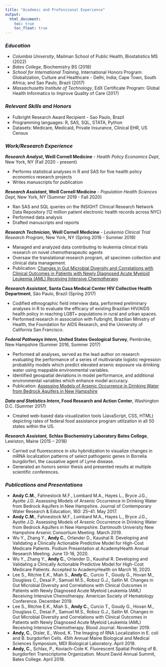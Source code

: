 ```yaml
---
title: "Academic and Professional Experience"
output: 
  html_document:
    toc: true
    toc_float: true
---
```


### *Education*
* *Columbia University*, Mailman School of Public Health, Biostatistics MS (2022)
* *Bates College*, Biochemistry BS (2018) 
* *School for International Training*, International Honors Program: Globalization, Culture and Healthcare - Delhi, India; Cape Town, South Africa; and Sao Paulo, Brazil (2017)
* *Massachusetts Institute of Technology*, EdX Certificate Program: Global Health Informatics to Improve Quality of Care (2017) 

### *Relevant Skills and Honors*
* Fulbright Research Award Recipient - Sao Paulo, Brazil
* Programming languages: R, SAS, SQL, STATA, Python
* Datasets: Medicare, Medicaid, Private Insurance, Clinical EHR, US Census

### *Work/Research Experience*
**_Research Analyst_, Weill Cornell Medicine** - *Health Policy Economics Dept*, New York, NY (Fall 2020 - present)

* Performs statistical analyses in R and SAS for five health policy economics research projects
* Writes manuscripts for publication

**_Research Assistant_, Weill Cornell Medicine** - *Population Health Sciences Dept*, New York, NY (Summer 2019 - Fall 2020)

* Ran SAS and SQL queries on the INSIGHT Clinical Research Network Data Repository (12 million patient electronic health records across NYC)
* Performed data analysis
* Drafted manuscripts and reports

**_Research Technician,_ Weill Cornell Medicine** - *Leukemia Clinical Trial Research Program*, New York, NY (Spring 2018 - Summer 2019)\

* Managed and analyzed data contributing to leukemia clinical trials research on novel chemotherapeutic agents
* Oversaw the translational research program, all specimen collection and clinical data management.
* Publication: [Changes in Gut Microbial Diversity and Correlations with Clinical Outcomes in Patients with Newly Diagnosed Acute Myeloid Leukemia (AML) Receiving Intensive Chemotherapy](https://ashpublications.org/blood/article/134/Supplement_1/1336/427433/Changes-in-Gut-Microbial-Diversity-and)

**_Research Assistant_, Santa Casa Medical Center HIV Collective Health Department**, São Paulo, Brazil	(Spring 2017)

*	Codified ethnographic field interview data, performed preliminary analyses in R to evaluate the efficacy of existing Brazilian HIV/AIDS health policy in reaching LGBT+ populations in rural and urban spaces.
*	Performed research in association with Fulbright, Brazilian Ministry of Health, the Foundation for AIDS Research, and the University of California San Francisco. 

**_Federal Pathways Intern_, United States Geological Survey**, Pembroke, New Hampshire (Summer 2016, Summer 2017)

*	Performed all analyses, served as the lead author on research evaluating the performance of a series of multivariate logistic regression probability models which predict elevated arsenic exposure via drinking water using mappable environmental variables.
*	Identified geospatial deviations in model performance, and additional environmental variables which enhance model accuracy. 
* Publication: [Assessing Models of Arsenic Occurrence in Drinking Water from Bedrock Aquifers in New Hampshire](https://onlinelibrary.wiley.com/doi/full/10.1111/j.1936-704X.2017.03238.x)

**_Data and Statistics Intern_, Food Research and Action Center**, Washington D.C.	  (Summer 2017)

*	Created web-based data visualization tools (JavaScript, CSS, HTML) depicting rates of federal food assistance program utilization in all 50 states within the US. 

**_Research Assistant,_ Schlax Biochemistry Laboratory Bates College**, Lewiston, Maine    (2015 – 2018)

*	Carried out fluorescence in situ hybridization to visualize changes in mRNA localization patterns of select pathogenic genes in Borrelia burgdorferi, the causative agent of Lyme disease. 
*	Generated an honors senior thesis and presented results at multiple scientific conferences. 

### *Publications and Presentations*
* **Andy C.M.**, Fahnestock M.F., Lombard M.A., Hayes L., Bryce J.G., Ayotte J.D. Assessing Models of Arsenic Occurrence in Drinking Water from Bedrock Aquifers in New Hampshire. Journal of Contemporary Water Research & Education, 160: 25–41. May 2017.
* **Andy C.M.**, Fahnestock M.F., Lombard M.A., Hayes L., Bryce J.G., Ayotte J.D. Assessing Models of Arsenic Occurrence 
in Drinking Water from Bedrock Aquifers in New Hampshire. Dartmouth University New Hampshire Arsenic Consortium Meeting. March 2019.
* Wu Y., Zhang Y., **Andy C.**, Orlander D., Kaushal R. Developing and Validating a Clinically Actionable Predictive Model for High-Cost Medicare Patients. Podium Presentation at AcademyHealth Annual Research Meeting. June 13-16, 2020.   
* Wu Y., Zhang Y., **Andy C.**, Orlander D., Kaushal R. Developing and Validating a Clinically Actionable Predictive Model for High-Cost Medicare Patients. Accepted to AcademyHealth on March 16, 2020.  
* Lee S., Ritchie E.K., Miah S., **Andy C.**, Curcio T., Goudy G., Hovan M., Douglass C., Desai P., Samuel M.S., Roboz G.J., Satlin M. Changes in Gut Microbial Diversity and Correlations with Clinical Outcomes in Patients with Newly Diagnosed Acute Myeloid Leukemia (AML) Receiving Intensive Chemotherapy. American Society of Hematology Conference. December 2019.
* Lee S., Ritchie E.K., Miah S., **Andy C.**, Curcio T., Goudy G., Hovan M., Douglass C., Desai P., Samuel M.S., Roboz G.J., Satlin M. Changes in Gut Microbial Diversity and Correlations with Clinical Outcomes in Patients with Newly Diagnosed Acute Myeloid Leukemia (AML) Receiving Intensive Chemotherapy. Blood Journal. November 2019.  
* **Andy, C.**, Disler, E., Wood, K. The Imaging of RNA Localization in E. coli and B. burgdorferi Cells. 45th Annual Maine 
Biological and Medical Sciences Symposium, MDI Biological Laboratory. April 2018. 
* **Andy, C.**, Schlax, P., Koviach-Cote K. Fluorescent Spatial Probing of B. burgdorferi Transcriptome Organization. Mount David Annual Summit, Bates College. April 2018. 




